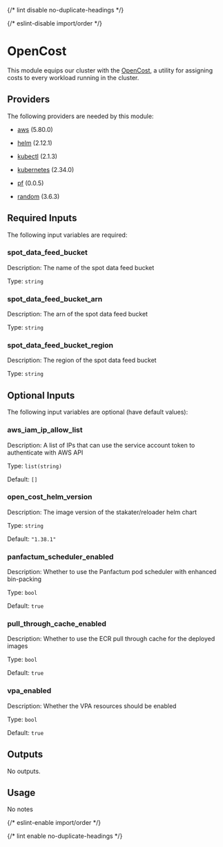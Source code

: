 
{/* lint disable no-duplicate-headings */}

{/* eslint-disable import/order */}

<ModuleHeader name="kube_open_cost" sourceHref="https://github.com/Panfactum/stack/tree/__PANFACTUM_VERSION_EDGE__/packages/infrastructure/kube_open_cost" status="alpha" type="direct" />

# OpenCost

This module equips our cluster with the [OpenCost](https://www.opencost.io/), a utility for
assigning costs to every workload running in the cluster.

## Providers

The following providers are needed by this module:

* [aws](https://registry.terraform.io/providers/hashicorp/aws/5.80.0/docs) (5.80.0)

* [helm](https://registry.terraform.io/providers/hashicorp/helm/2.12.1/docs) (2.12.1)

* [kubectl](https://registry.terraform.io/providers/alekc/kubectl/2.1.3/docs) (2.1.3)

* [kubernetes](https://registry.terraform.io/providers/hashicorp/kubernetes/2.34.0/docs) (2.34.0)

* [pf](https://registry.terraform.io/providers/panfactum/pf/0.0.5/docs) (0.0.5)

* [random](https://registry.terraform.io/providers/hashicorp/random/3.6.3/docs) (3.6.3)

## Required Inputs

The following input variables are required:

### spot\_data\_feed\_bucket

Description: The name of the spot data feed bucket

Type: `string`

### spot\_data\_feed\_bucket\_arn

Description: The arn of the spot data feed bucket

Type: `string`

### spot\_data\_feed\_bucket\_region

Description: The region of the spot data feed bucket

Type: `string`

## Optional Inputs

The following input variables are optional (have default values):

### aws\_iam\_ip\_allow\_list

Description: A list of IPs that can use the service account token to authenticate with AWS API

Type: `list(string)`

Default: `[]`

### open\_cost\_helm\_version

Description: The image version of the stakater/reloader helm chart

Type: `string`

Default: `"1.38.1"`

### panfactum\_scheduler\_enabled

Description: Whether to use the Panfactum pod scheduler with enhanced bin-packing

Type: `bool`

Default: `true`

### pull\_through\_cache\_enabled

Description: Whether to use the ECR pull through cache for the deployed images

Type: `bool`

Default: `true`

### vpa\_enabled

Description: Whether the VPA resources should be enabled

Type: `bool`

Default: `true`

## Outputs

No outputs.

## Usage

No notes

{/* eslint-enable import/order */}

{/* lint enable no-duplicate-headings */}

